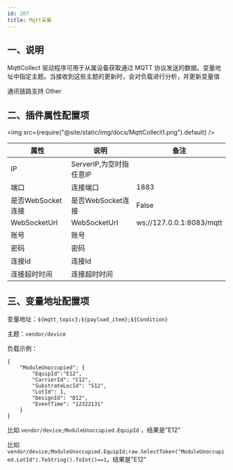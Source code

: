 ```yaml
---
id: 207
title: Mqtt采集
---
```




## 一、说明

MqttCollect 驱动程序可用于从属设备获取通过 MQTT 协议发送的数据。变量地址中指定主题。当接收到这些主题的更新时，会对负载进行分析，并更新变量值

通讯链路支持 Other

## 二、插件属性配置项

<img src={require("@site/static/img/docs/MqttCollect1.png").default} />

| 属性           |  说明                    | 备注|
| ---------------| --------------------------| ---|
| IP         | ServerIP,为空时指任意IP              | |
| 端口         | 连接端口              | 1883|
| 是否WebSocket连接         | 是否WebSocket连接             | False |
| WebSocketUrl         | WebSocketUrl             | ws://127.0.0.1:8083/mqtt |
| 账号         | 账号             |  |
| 密码         | 密码              |  |
| 连接Id         | 连接Id              |  |
| 连接超时时间         | 连接超时时间              |  |

## 三、变量地址配置项


变量地址：``${mqtt_topic};${payload_item};${Condition}``

主题：``vendor/device``

负载示例：
```
{
    "ModuleUnoccupied": {
        "EquipId":"E12",
        "CarrierId": "C12",
        "SubstrateLocId": "S12",
        "LotId": 1,
        "DesignId": "D12",
        "EventTime": "12322131"
    }
}
```

 比如 ``vendor/device;ModuleUnoccupied.EquipId`` ，结果是"E12"

 比如 ``vendor/device;ModuleUnoccupied.EquipId;raw.SelectToken("ModuleUnoccupied.LotId").ToString().ToInt()==1``，结果是"E12"